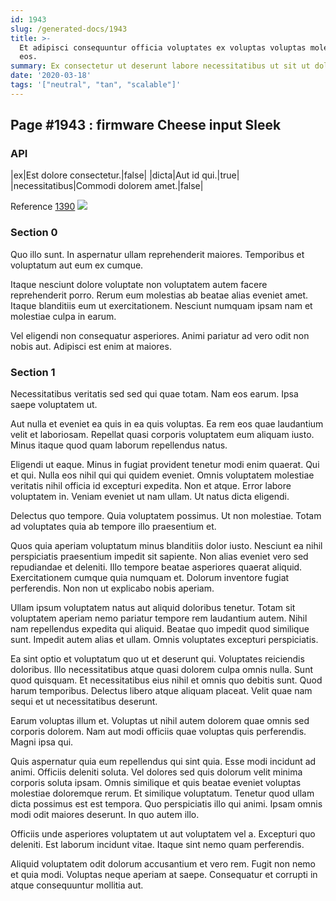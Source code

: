 ```yaml
---
id: 1943
slug: /generated-docs/1943
title: >-
  Et adipisci consequuntur officia voluptates ex voluptas voluptas molestiae
  eos.
summary: Ex consectetur ut deserunt labore necessitatibus ut sit ut doloremque.
date: '2020-03-18'
tags: '["neutral", "tan", "scalable"]'
---
```


## Page #1943 : firmware Cheese input Sleek
### API

|ex|Est dolore consectetur.|false|
|dicta|Aut id qui.|true|
|necessitatibus|Commodi dolorem amet.|false|

Reference [1390](/1390)
![](/assets/cats-1.jpg)

### Section 0
Quo illo sunt. In aspernatur ullam reprehenderit maiores. Temporibus et voluptatum aut eum ex cumque.
 Itaque nesciunt dolore voluptate non voluptatem autem facere reprehenderit porro. Rerum eum molestias ab beatae alias eveniet amet. Itaque blanditiis eum ut exercitationem. Nesciunt numquam ipsam nam et molestiae culpa in earum.
 Vel eligendi non consequatur asperiores. Animi pariatur ad vero odit non nobis aut. Adipisci est enim at maiores.
### Section 1
Necessitatibus veritatis sed sed qui quae totam. Nam eos earum. Ipsa saepe voluptatem ut.
 Aut nulla et eveniet ea quis in ea quis voluptas. Ea rem eos quae laudantium velit et laboriosam. Repellat quasi corporis voluptatem eum aliquam iusto. Minus itaque quod quam laborum repellendus natus.
 Eligendi ut eaque. Minus in fugiat provident tenetur modi enim quaerat. Qui et qui. Nulla eos nihil qui qui quidem eveniet. Omnis voluptatem molestiae veritatis nihil officia id excepturi expedita.
Non et atque. Error labore voluptatem in. Veniam eveniet ut nam ullam. Ut natus dicta eligendi.
 Delectus quo tempore. Quia voluptatem possimus. Ut non molestiae. Totam ad voluptates quia ab tempore illo praesentium et.
 Quos quia aperiam voluptatum minus blanditiis dolor iusto. Nesciunt ea nihil perspiciatis praesentium impedit sit sapiente. Non alias eveniet vero sed repudiandae et deleniti. Illo tempore beatae asperiores quaerat aliquid.
Exercitationem cumque quia numquam et. Dolorum inventore fugiat perferendis. Non non ut explicabo nobis aperiam.
 Ullam ipsum voluptatem natus aut aliquid doloribus tenetur. Totam sit voluptatem aperiam nemo pariatur tempore rem laudantium autem. Nihil nam repellendus expedita qui aliquid. Beatae quo impedit quod similique sunt. Impedit autem alias et ullam. Omnis voluptates excepturi perspiciatis.
 Ea sint optio et voluptatum quo ut et deserunt qui. Voluptates reiciendis doloribus. Illo necessitatibus atque quasi dolorem culpa omnis nulla. Sunt quod quisquam. Et necessitatibus eius nihil et omnis quo debitis sunt.
Quod harum temporibus. Delectus libero atque aliquam placeat. Velit quae nam sequi et ut necessitatibus deserunt.
 Earum voluptas illum et. Voluptas ut nihil autem dolorem quae omnis sed corporis dolorem. Nam aut modi officiis quae voluptas quis perferendis. Magni ipsa qui.
 Quis aspernatur quia eum repellendus qui sint quia. Esse modi incidunt ad animi. Officiis deleniti soluta. Vel dolores sed quis dolorum velit minima corporis soluta ipsam. Omnis similique et quis beatae eveniet voluptas molestiae doloremque rerum. Et similique voluptatum.
Tenetur quod ullam dicta possimus est est tempora. Quo perspiciatis illo qui animi. Ipsam omnis modi odit maiores deserunt. In quo autem illo.
 Officiis unde asperiores voluptatem ut aut voluptatem vel a. Excepturi quo deleniti. Est laborum incidunt vitae. Itaque sint nemo quam perferendis.
 Aliquid voluptatem odit dolorum accusantium et vero rem. Fugit non nemo et quia modi. Voluptas neque aperiam at saepe. Consequatur et corrupti in atque consequuntur mollitia aut.

